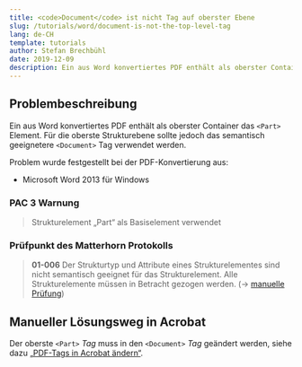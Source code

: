```yaml
---
title: <code>Document</code> ist nicht Tag auf oberster Ebene
slug: /tutorials/word/document-is-not-the-top-level-tag
lang: de-CH
template: tutorials
author: Stefan Brechbühl
date: 2019-12-09
description: Ein aus Word konvertiertes PDF enthält als oberster Container das &lt;Part&gt; Element. Für die oberste Strukturebene sollte jedoch das semantisch geeignetere &lt;Document&gt; Tag verwendet werden.
---
```

## Problembeschreibung

Ein aus Word konvertiertes PDF enthält als oberster Container das `<Part>` Element. Für die oberste Strukturebene sollte jedoch das semantisch geeignetere `<Document>` Tag verwendet werden.

Problem wurde festgestellt bei der PDF-Konvertierung aus:

- Microsoft Word 2013 für Windows

### PAC 3 Warnung

> Strukturelement „Part“ als Basiselement verwendet

### Prüfpunkt des Matterhorn Protokolls

> **01-006** Der Strukturtyp und Attribute eines Strukturelementes sind nicht semantisch geeignet für das Strukturelement. Alle Strukturelemente müssen in Betracht gezogen werden. (→ [manuelle Prüfung](https://accessible-pdf.info/de/glossar/#manuelle-pruefung))

## Manueller Lösungsweg in Acrobat

Der oberste `<Part>` *Tag* muss in den `<Document>` *Tag* geändert werden, siehe dazu [„PDF-Tags in Acrobat ändern“](https://accessible-pdf.info/de/basics/pdf-tags-in-acrobat-aendern/).